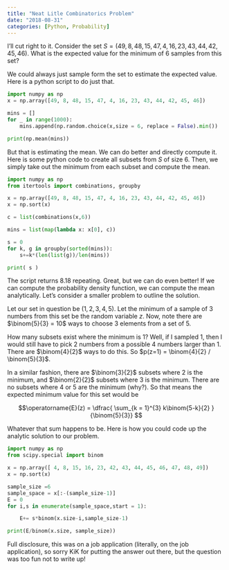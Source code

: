 ```yaml
---
title: "Neat Litle Combinatorics Problem"
date: "2018-08-31"
categories: [Python, Probability]
---
```


I'll cut right to it.  Consider the set $S = (49, 8, 48, 15, 47, 4, 16, 23, 43, 44, 42, 45, 46 )$.  What is the expected value for the minimum of 6 samples from this set?

We could always just sample form the set to estimate the expected value.  Here is a python script to do just that.

```python
import numpy as np
x = np.array([49, 8, 48, 15, 47, 4, 16, 23, 43, 44, 42, 45, 46])

mins = []
for _ in range(1000):
    mins.append(np.random.choice(x,size = 6, replace = False).min())

print(np.mean(mins))

```

But that is estimating the mean.  We can do better and directly compute it.  Here is some python code to create all subsets from $S$ of size 6.  Then, we simply take out the minimum from each subset and compute the mean.

```python
import numpy as np
from itertools import combinations, groupby

x = np.array([49, 8, 48, 15, 47, 4, 16, 23, 43, 44, 42, 45, 46])
x = np.sort(x)

c = list(combinations(x,6))

mins = list(map(lambda x: x[0], c))

s = 0
for k, g in groupby(sorted(mins)):
    s+=k*(len(list(g))/len(mins))

print( s )
```

The script returns 8.18 repeating.  Great, but we can do even better!  If we can compute the probability density function, we can compute the mean analytically.  Let's consider a smaller problem to outline the solution.

Let our set in question be $(1,2,3,4,5)$.  Let the minimum of a sample of 3 numbers from this set be the random variable $z$.  Now, note there are $\binom{5}{3} = 10$ ways to choose 3 elements from a set of 5.

How many subsets exist where the minimum is 1?  Well, if I sampled 1, then I would still have to pick 2 numbers from a possible 4 numbers larger than 1.  There are $\binom{4}{2}$ ways to do this. So $p(z=1) = \binom{4}{2} / \binom{5}{3}$.

In a similar fashion, there are $\binom{3}{2}$ subsets where 2 is the minimum, and $\binom{2}{2}$ subsets where 3 is the minimum.  There are no subsets where 4 or 5 are the minimum (why?).  So that means the expected minimum value for this set would be

$$\operatorname{E}(z) = \dfrac{ \sum_{k = 1}^{3} k\binom{5-k}{2} }{\binom{5}{3}}  $$

Whatever that sum happens to be. Here is how you could code up the analytic solution to our problem.

```python
import numpy as np
from scipy.special import binom

x = np.array([ 4, 8, 15, 16, 23, 42, 43, 44, 45, 46, 47, 48, 49])
x = np.sort(x)

sample_size =6
sample_space = x[:-(sample_size-1)]
E = 0
for i,s in enumerate(sample_space,start = 1):

    E+= s*binom(x.size-i,sample_size-1)

print(E/binom(x.size, sample_size))
```

Full disclosure, this was on a job application (literally, on the job application), so sorry KiK for putting the answer out there, but the question was too fun not to write up!